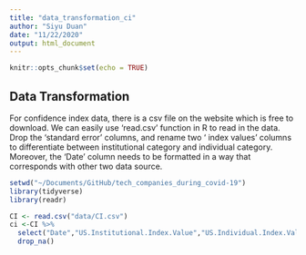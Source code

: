 ---
title: "data_transformation_ci"
author: "Siyu Duan"
date: "11/22/2020"
output: html_document
---

```{r setup, include=FALSE}
knitr::opts_chunk$set(echo = TRUE)
```

## Data Transformation 

For confidence index data,  there is a csv file on the website which is free to download. We can easily use ‘read.csv’  function in R to read in the data.  Drop the ‘standard error’ columns, and rename two ‘ index values’ columns to differentiate between institutional category and individual category. Moreover, the 'Date' column needs to be formatted in a way that corresponds with other two data source.  

```{r}
setwd("~/Documents/GitHub/tech_companies_during_covid-19")
library(tidyverse)
library(readr)

CI <- read.csv("data/CI.csv")
ci <-CI %>%
  select("Date","US.Institutional.Index.Value","US.Individual.Index.Value")%>%
  drop_na()
```


